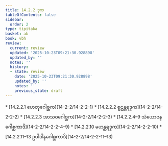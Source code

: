 ```yaml
---
title: 14.2.2 ဒုက
tableOfContents: false
sidebar:
  order: 2
type: tipitaka
basket: ab
book: vbh
review:
  current: review
  updated: '2025-10-23T09:21:30.928898'
  updated_by: ''
  notes: ''
  history:
  - state: review
    date: '2025-10-23T09:21:30.928898'
    updated_by: ''
    notes: ''
    previous_state: draft
---
```



<ReviewStatus review={frontmatter.review} showDetails={true} />

<HypothesisAnnotation frontmatter={frontmatter} />

<DynamicBreadcrumb />



<TableOfContents book="vbh" section="14.2.2">
* [14.2.2.1 ဟေတုဂေါစ္ဆက](14-2-2/14-2-2-1)
* [14.2.2.2 စူဠန္တရဒုက](14-2-2/14-2-2-2)
* [14.2.2.3 အာသဝဂေါစ္ဆက](14-2-2/14-2-2-3)
* [14.2.2.4–9 သံယောဇနဂေါစ္ဆကာဒိ](14-2-2/14-2-2-4–9)
* [14.2.2.10 မဟန္တရဒုက](14-2-2/14-2-2-10)
* [14.2.2.11–13 ဥပါဒါနဂေါစ္ဆကာဒိ](14-2-2/14-2-2-11–13)
</TableOfContents>